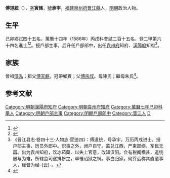{{明清人物信息框
| 姓名 = 傅道統
| 原名 =
| 圖片名稱= 
| 圖片大小 =
| 圖片說明 = 
| 最高職務 = 湖廣漢陽府知府
| 國家 = 大明 
| 爵位 =
| 籍貫 = [[福建|福建]][[泉州府|泉州府]][[晉江縣|晉江縣]]民籍
| 族裔 = 
| 旗籍 = 
| 字號 = 字寅脩，號承宇
| 諡號 =
| 出生日期 = 生年不詳
| 出生地點 = 
| 逝世日期 = 卒年不詳
| 逝世地點 =
| 墓葬 =
| 配偶 = 
| 親屬 = 
| 出身 =
* 萬曆十四年丙戌科進士出身
| 經歷 =
| 著作 =  
}}
'''傅道統'''（{{bd|？||？|catIdx=}}），[[表字|字]]'''寅脩'''，[[號|號]]'''承宇'''，[[福建|福建]][[泉州府|泉州府]][[晉江縣|晉江縣]]人，[[明朝|明朝]]政治人物。

== 生平 ==
己卯鄉試四十五名，萬曆十四年（1586年）丙戌科會試二百十五名，登二甲第六十四名進士<ref>{{Cite book|title=《皇明贡举考》卷五|last=（明）[[张朝瑞|张朝瑞]]|first=|publisher=《续修四库全书》史部第828册|year=|isbn=|location=|pages=}}</ref><ref>{{Cite book|title=贡举志五种 上|last=鲁小俊，江俊伟著|first=|publisher=武汉：武汉大学出版社|year=2009|isbn=978-7-307-07043-1|location=|pages=}}</ref>。授戶部主事，后升任戶部郎中，出任[[袁州府|袁州府]]知府、[[漢陽府|漢陽府]]知府<ref>《晋江县志·卷四十三·人物志·宦迹四》：傅道统，号承宇。万历丙戌进士，授户部主事，历员外郎中。职事之外，闭户自守。监兑江西，严束部纲，军民无嚣。出为袁州知府，饮冰茹蘖、以失上官意，改知汉阳。会有税阉横甚，道统屡与为难，所辖监司遂排挤之，卒罹诏狱之祸。事白归家。何乔远称其直道事人，缘督为经-{云}-。</ref>。

== 家族 ==
曾祖[[傅泓|傅泓]]；祖父[[傅天麒|傅天麒]]，冠帶鄉賓；父[[傅宗叔|傅宗叔]]。母陳氏；繼母朱氏<ref>{{Cite book|title=天一阁藏明代科举录选刊 登科录 点校本|last=龚延明主编|first=|publisher=宁波出版社|year=2016|isbn=978-7-5526-2320-8|location=宁波|pages=|quote=《天一閣藏明代科舉錄選刊.登科錄》之《萬曆丙戌科進士同年總綠》}}</ref>。

==参考文献==
{{reflist}}

{{start box}}
{{s-off}}
{{s-before|[[錢檟|錢檟]]}}
{{s-title|明朝袁州府知府|1594年－1596年}}
{{s-after|[[黃應兆|黃應兆]]}}
{{end box}}

{{萬曆十四年丙戌科殿試金榜}}
{{DEFAULTSORT:Fu傅}}
[[Category:明朝漢陽府知府|Category:明朝漢陽府知府]]
[[Category:明朝袁州府知府|Category:明朝袁州府知府]]
[[Category:萬曆七年己卯科舉人|Category:萬曆七年己卯科舉人]]
[[Category:明朝戶部主事|Category:明朝戶部主事]]
[[Category:明朝戶部郎中|Category:明朝戶部郎中]]
[[Category:晋江人|Category:晋江人]]
[[Category:傅姓|D]]